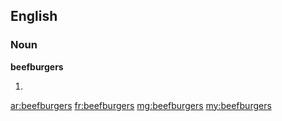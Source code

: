 ==English==

===Noun===
'''beefburgers'''

# {{plural of|beefburger}}

[[ar:beefburgers]]
[[fr:beefburgers]]
[[mg:beefburgers]]
[[my:beefburgers]]